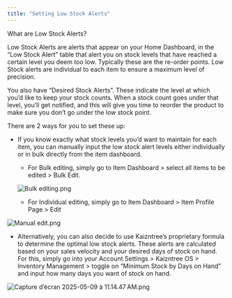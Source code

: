 ```yaml
---
title: "Setting Low Stock Alerts"
---
```


What are Low Stock Alerts?

Low Stock Alerts are alerts that appear on your Home Dashboard, in the “Low Stock Alert” table that alert you on stock levels that have reached a certain level you deem too low. Typically these are the re-order points. Low Stock alerts are individual to each item to ensure a maximum level of precision.

You also have “Desired Stock Alerts”. These indicate the level at which you’d like to keep your stock counts. When a stock count goes under that level, you’ll get notified, and this will give you time to reorder the product to make sure you don’t go under the low stock point.

There are 2 ways for you to set these up:

- If you know exactly what stock levels you’d want to maintain for each item, you can manually input the low stock alert levels either individually or in bulk directly from the item dashboard.
  - For Bulk editing, simply go to Item Dashboard \> select all items to be edited \> Bulk Edit.

  ![Bulk editing.png](/images/Bulkediting.png)
  - For Individual editing, simply go to Item Dashboard \> Item Profile Page \> Edit

![Manual edit.png](/images/Manualedit.png)

- Alternatively, you can also decide to use Kaizntree’s proprietary formula to determine the optimal low stock alerts. These alerts are calculated based on your sales velocity and your desired days of stock on hand. For this, simply go into your Account Settings \> Kaizntree OS \> Inventory Management \> toggle on “Minimum Stock by Days on Hand” and input how many days you want of stock on hand.

![Capture d’écran 2025-05-09 à 11.14.47 AM.png](/images/Captured’écran2025-05-09à11.14.47AM.png)